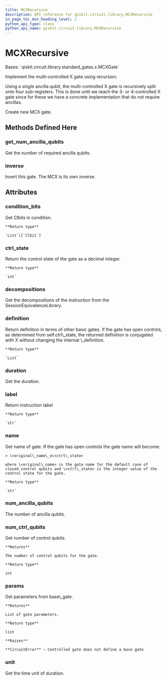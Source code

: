 ```yaml
---
title: MCXRecursive
description: API reference for qiskit.circuit.library.MCXRecursive
in_page_toc_min_heading_level: 1
python_api_type: class
python_api_name: qiskit.circuit.library.MCXRecursive
---
```


# MCXRecursive

<Class id="qiskit.circuit.library.MCXRecursive" isDedicatedPage={true} github="https://github.com/qiskit/qiskit/tree/stable/0.19/qiskit/circuit/library/standard_gates/x.py" signature="MCXRecursive(num_ctrl_qubits, label=None, ctrl_state=None)" modifiers="class">
  Bases: `qiskit.circuit.library.standard_gates.x.MCXGate`

  Implement the multi-controlled X gate using recursion.

  Using a single ancilla qubit, the multi-controlled X gate is recursively split onto four sub-registers. This is done until we reach the 3- or 4-controlled X gate since for these we have a concrete implementation that do not require ancillas.

  Create new MCX gate.

  ## Methods Defined Here

  ### get\_num\_ancilla\_qubits

  <Function id="qiskit.circuit.library.MCXRecursive.get_num_ancilla_qubits" signature="MCXRecursive.get_num_ancilla_qubits(num_ctrl_qubits, mode='recursion')" modifiers="static">
    Get the number of required ancilla qubits.
  </Function>

  ### inverse

  <Function id="qiskit.circuit.library.MCXRecursive.inverse" signature="MCXRecursive.inverse()">
    Invert this gate. The MCX is its own inverse.
  </Function>

  ## Attributes

  ### condition\_bits

  <Attribute id="qiskit.circuit.library.MCXRecursive.condition_bits">
    Get Clbits in condition.

    **Return type**

    `List`\[`Clbit`]
  </Attribute>

  ### ctrl\_state

  <Attribute id="qiskit.circuit.library.MCXRecursive.ctrl_state">
    Return the control state of the gate as a decimal integer.

    **Return type**

    `int`
  </Attribute>

  ### decompositions

  <Attribute id="qiskit.circuit.library.MCXRecursive.decompositions">
    Get the decompositions of the instruction from the SessionEquivalenceLibrary.
  </Attribute>

  ### definition

  <Attribute id="qiskit.circuit.library.MCXRecursive.definition">
    Return definition in terms of other basic gates. If the gate has open controls, as determined from self.ctrl\_state, the returned definition is conjugated with X without changing the internal \_definition.

    **Return type**

    `List`
  </Attribute>

  ### duration

  <Attribute id="qiskit.circuit.library.MCXRecursive.duration">
    Get the duration.
  </Attribute>

  ### label

  <Attribute id="qiskit.circuit.library.MCXRecursive.label">
    Return instruction label

    **Return type**

    `str`
  </Attribute>

  ### name

  <Attribute id="qiskit.circuit.library.MCXRecursive.name">
    Get name of gate. If the gate has open controls the gate name will become:

    > \<original\_name\_o\<ctrl\_state>

    where \<original\_name> is the gate name for the default case of closed control qubits and \<ctrl\_state> is the integer value of the control state for the gate.

    **Return type**

    `str`
  </Attribute>

  ### num\_ancilla\_qubits

  <Attribute id="qiskit.circuit.library.MCXRecursive.num_ancilla_qubits">
    The number of ancilla qubits.
  </Attribute>

  ### num\_ctrl\_qubits

  <Attribute id="qiskit.circuit.library.MCXRecursive.num_ctrl_qubits">
    Get number of control qubits.

    **Returns**

    The number of control qubits for the gate.

    **Return type**

    int
  </Attribute>

  ### params

  <Attribute id="qiskit.circuit.library.MCXRecursive.params">
    Get parameters from base\_gate.

    **Returns**

    List of gate parameters.

    **Return type**

    list

    **Raises**

    **CircuitError** – Controlled gate does not define a base gate
  </Attribute>

  ### unit

  <Attribute id="qiskit.circuit.library.MCXRecursive.unit">
    Get the time unit of duration.
  </Attribute>
</Class>


